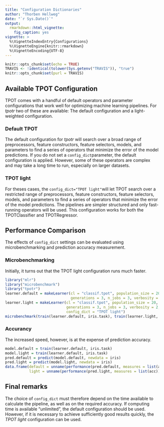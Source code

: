 ```yaml
---
title: "Configuration Dictionaries"
author: "Thorben Hellweg"
date: "`r Sys.Date()`"
output: 
  rmarkdown::html_vignette: 
    fig_caption: yes
vignette: >
  %\VignetteIndexEntry{Configurations}
  %\VignetteEngine{knitr::rmarkdown}
  %\VignetteEncoding{UTF-8}
---
```


```r
knitr::opts_chunk$set(echo = TRUE)
TRAVIS <- !identical(tolower(Sys.getenv("TRAVIS")), "true")
knitr::opts_chunk$set(purl = TRAVIS)
```

## Available TPOT Configuration

TPOT comes with a handful of default operators and parameter configurations that work well for optimizing machine learning pipelines. For *tpotr* two of these are available: The default configuration and a light-weighted configuration.

### Default TPOT 

The default configuration for *tpotr* will search over a broad range of preprocessors, feature constructors, feature selectors, models, and parameters to find a series of operators that minimize the error of the model predictions. If you do not set a `config_dict`parameter, the default configuration is applied. However, some of these operators are complex and may take a long time to run, especially on larger datasets.


### TPOT light 	

For theses cases, the `config_dict="TPOT light"`will let TPOT search over a restricted range of preprocessors, feature constructors, feature selectors, models, and parameters to find a series of operators that minimize the error of the model predictions. The pipelines are simpler structured and only fast-running operators will be used. This configuration works for both the TPOTClassifier and TPOTRegressor.

## Performance Comparison

The effects of `config_dict` settings can be evaluated using microbenchmarking and prediction accuracy measurement.

### Microbenchmarking
Initially, it turns out that the TPOT light configuration runs much faster. 
```r
library("mlr")
library("microbenchmark")
library("tpotr")
learner.default = makeLearner(cl = "classif.tpot", population_size = 20, 
                              generations = 3, n_jobs = 3, verbosity = 2)
learner.light = makeLearner(cl = "classif.tpot", population_size = 20, 
                            generations = 3, n_jobs = 3, verbosity = 2, 
                            config_dict = "TPOT light")
microbenchmark(train(learner.default, iris.task), train(learner.light, iris.task), times = 5L)
```


### Accurancy
The increased speed, however, is at the expense of prediction accuracy. 
```r
model.default = train(learner.default, iris.task)
model.light = train(learner.default, iris.task)
pred.default = predict(model.default, newdata = iris)
pred.light = predict(model.light, newdata = iris)
data.frame(default = unname(performance(pred.default, measures = list(acc))),
           light = unname(performance(pred.light, measures = list(acc))))

```

## Final remarks
The choice of `config_dict` must therefore depend on the time available to calculate the pipeline, as well as on the required accuracy. If computing time is available "unlimited", the default configuration should be used. However, if it is necessary to achieve sufficiently good results quickly, the *TPOT light* configuration can be used.
